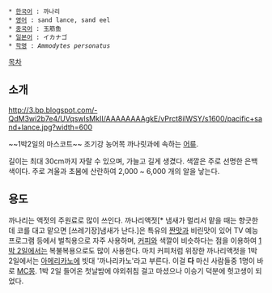  * [[한국어]] : 까나리
 * [[영어]] : sand lance, sand eel
 * [[중국어]] : 玉筋鱼
 * [[일본어]] : イカナゴ
 * [[학명]] : ''Ammodytes personatus''

[[목차]]
== 소개 ==
http://3.bp.blogspot.com/-QdM3wi2b7e4/UVqswlsMkII/AAAAAAAAgkE/vPrct8ilWSY/s1600/pacific+sand+lance.jpg?width=600

~~1박2일의 마스코트~~
조기강 농어목 까나릿과에 속하는 [[어류]].

길이는 최대 30cm까지 자랄 수 있으며, 가늘고 길게 생겼다. 색깔은 주로 선명한 은백색이다. 주로 겨울과 초봄에 산란하여 2,000 ~ 6,000 개의 알을 낳는다.
== 용도 ==
까나리는 액젓의 주원료로 많이 쓰인다. 까나리액젓[* 냄새가 멀리서 맡을 때는 향긋한데 코를 대고 맡으면 [쓰레기장]냄새가 난다.]은 특유의 [[짠맛]]과 비린맛이 있어 TV 예능 프로그램 등에서 벌칙용으로 자주 사용하며, [[커피]]와 색깔이 비슷하다는 점을 이용하여 [[1박 2일]]에서는 복불복용으로도 많이 사용한다. 마치 커피처럼 위장한 까나리액젓을 1박 2일에서는 [[카페 아메리카노|아메리카노]]에 빗대 '까나리카노'라고 부른다. 이걸 '''다''' 마신 사람들중 1명이 바로 [[MC몽]]. 1박 2일 들어온 첫날밤에 야외취침 걸고 마셨으나 이승기 덕분에 헛고생이 되었다. 
